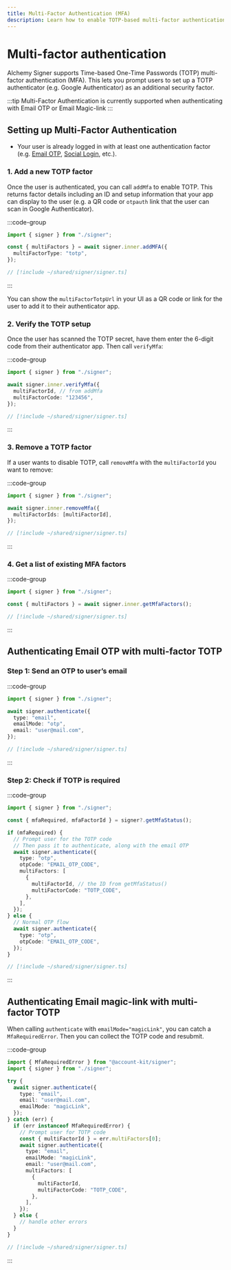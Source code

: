 ```yaml
---
title: Multi-Factor Authentication (MFA)
description: Learn how to enable TOTP-based multi-factor authentication with Alchemy Signer
---
```


# Multi-factor authentication

Alchemy Signer supports Time-based One-Time Passwords (TOTP) multi-factor authentication (MFA).
This lets you prompt users to set up a TOTP authenticator (e.g. Google Authenticator) as an additional security factor.

:::tip
Multi-Factor Authentication is currently supported when authenticating with Email OTP or Email Magic-link
:::

## Setting up Multi-Factor Authentication

- Your user is already logged in with at least one authentication factor (e.g. [Email OTP](/signer/authentication/email-otp), [Social Login](/signer/authentication/social-login), etc.).

### 1. Add a new TOTP factor

Once the user is authenticated, you can call `addMfa` to enable TOTP. This returns factor details including an ID and setup information that your app can display to the user (e.g. a QR code or `otpauth` link that the user can scan in Google Authenticator).

:::code-group

```ts twoslash [example.ts]
import { signer } from "./signer";

const { multiFactors } = await signer.inner.addMFA({
  multiFactorType: "totp",
});
```

```ts twoslash [signer] filename="signer.ts"
// [!include ~/shared/signer/signer.ts]
```

:::

You can show the `multiFactorTotpUrl` in your UI as a QR code or link for the user to add it to their authenticator app.

### 2. Verify the TOTP setup

Once the user has scanned the TOTP secret, have them enter the 6-digit code from their authenticator app. Then call `verifyMfa`:

:::code-group

```ts twoslash [example.ts]
import { signer } from "./signer";

await signer.inner.verifyMfa({
  multiFactorId, // from addMfa
  multiFactorCode: "123456",
});
```

```ts twoslash [signer] filename="signer.ts"
// [!include ~/shared/signer/signer.ts]
```

:::

### 3. Remove a TOTP factor

If a user wants to disable TOTP, call `removeMfa` with the `multiFactorId` you want to remove:

:::code-group

```ts twoslash [example.ts]
import { signer } from "./signer";

await signer.inner.removeMfa({
  multiFactorIds: [multiFactorId],
});
```

```ts twoslash [signer] filename="signer.ts"
// [!include ~/shared/signer/signer.ts]
```

:::

### 4. Get a list of existing MFA factors

:::code-group

```ts twoslash [example.ts]
import { signer } from "./signer";

const { multiFactors } = await signer.inner.getMfaFactors();
```

```ts twoslash [signer] filename="signer.ts"
// [!include ~/shared/signer/signer.ts]
```

:::

## Authenticating Email OTP with multi-factor TOTP

### Step 1: Send an OTP to user’s email

:::code-group

```ts twoslash [example.ts]
import { signer } from "./signer";

await signer.authenticate({
  type: "email",
  emailMode: "otp",
  email: "user@mail.com",
});
```

```ts twoslash [signer] filename="signer.ts"
// [!include ~/shared/signer/signer.ts]
```

:::

### Step 2: Check if TOTP is required

:::code-group

```ts twoslash [example.ts]
import { signer } from "./signer";

const { mfaRequired, mfaFactorId } = signer?.getMfaStatus();

if (mfaRequired) {
  // Prompt user for the TOTP code
  // Then pass it to authenticate, along with the email OTP
  await signer.authenticate({
    type: "otp",
    otpCode: "EMAIL_OTP_CODE",
    multiFactors: [
      {
        multiFactorId, // the ID from getMfaStatus()
        multiFactorCode: "TOTP_CODE",
      },
    ],
  });
} else {
  // Normal OTP flow
  await signer.authenticate({
    type: "otp",
    otpCode: "EMAIL_OTP_CODE",
  });
}
```

```ts twoslash [signer] filename="signer.ts"
// [!include ~/shared/signer/signer.ts]
```

:::

## Authenticating Email magic-link with multi-factor TOTP

When calling `authenticate` with `emailMode="magicLink"`, you can catch a `MfaRequiredError`. Then you can collect the TOTP code and resubmit.

:::code-group

```ts twoslash [example.ts]
import { MfaRequiredError } from "@account-kit/signer";
import { signer } from "./signer";

try {
  await signer.authenticate({
    type: "email",
    email: "user@mail.com",
    emailMode: "magicLink",
  });
} catch (err) {
  if (err instanceof MfaRequiredError) {
    // Prompt user for TOTP code
    const { multiFactorId } = err.multiFactors[0];
    await signer.authenticate({
      type: "email",
      emailMode: "magicLink",
      email: "user@mail.com",
      multiFactors: [
        {
          multiFactorId,
          multiFactorCode: "TOTP_CODE",
        },
      ],
    });
  } else {
    // handle other errors
  }
}
```

```ts twoslash [signer] filename="signer.ts"
// [!include ~/shared/signer/signer.ts]
```

:::
